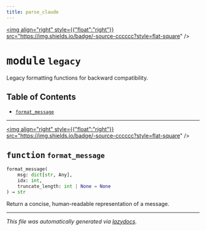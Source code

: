 ```yaml
---
title: parse_claude
---
```


<a href="https://github.com/drothermel/%24%7BREPO%7D/blob/main/src/parse_claude/legacy.py"><img align="right" style={{"float":"right"}} src="https://img.shields.io/badge/-source-cccccc?style=flat-square" /></a>

# <kbd>module</kbd> `legacy`
Legacy formatting functions for backward compatibility.


## Table of Contents
- [`format_message`](./parse_claude.legacy#function-format-message)



---

<a href="https://github.com/drothermel/%24%7BREPO%7D/blob/main/src/parse_claude/legacy.py#L9"><img align="right" style={{"float":"right"}} src="https://img.shields.io/badge/-source-cccccc?style=flat-square" /></a>

## <kbd>function</kbd> `format_message`

```python
format_message(
    msg: dict[str, Any],
    idx: int,
    truncate_length: int | None = None
) → str
```

Return a concise, human-readable representation of a message.





---

_This file was automatically generated via [lazydocs](https://github.com/ml-tooling/lazydocs)._
